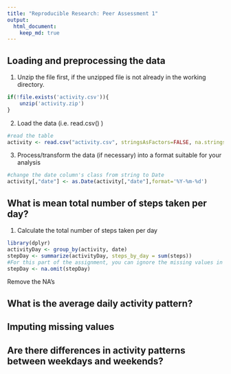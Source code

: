 ```yaml
---
title: "Reproducible Research: Peer Assessment 1"
output: 
  html_document:
    keep_md: true
---
```



## Loading and preprocessing the data  

1. Unzip the file first, if the unzipped file is not already in the working directory.  
```r
if(!file.exists('activity.csv')){
    unzip('activity.zip')
}
```

2. Load the data (i.e. read.csv() )  
```r
#read the table
activity <- read.csv("activity.csv", stringsAsFactors=FALSE, na.strings="NA")
```

3. Process/transform the data (if necessary) into a format suitable for your analysis  
```r
#change the date column's class from string to Date
activity[,"date"] <- as.Date(activity[,"date"],format='%Y-%m-%d')
```

## What is mean total number of steps taken per day?  

1. Calculate the total number of steps taken per day  
```r
library(dplyr)
activityDay <- group_by(activity, date)
stepDay <- summarize(activityDay, steps_by_day = sum(steps))
#For this part of the assignment, you can ignore the missing values in the dataset.
stepDay <- na.omit(stepDay)
```

Remove the NA's

## What is the average daily activity pattern?  



## Imputing missing values  



## Are there differences in activity patterns between weekdays and weekends?  
